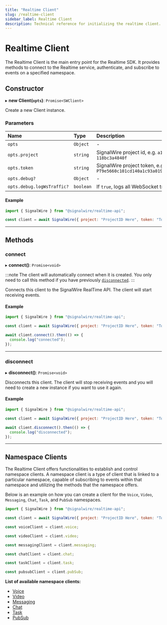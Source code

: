 ```yaml
---
title: "Realtime Client"
slug: /realtime-client
sidebar_label: Realtime Client
description: Technical reference for initializing the realtime client.
---
```


[chat]: ../chat/chat-client.mdx
[messaging]: ../messaging/messaging-client.mdx
[pubsub]: ../pubsub/pubsub-client.mdx
[task]: ../task/task-client.mdx
[video]: ../video/video-client.mdx
[voice]: ../voice/voice-client.mdx
[link]: #disconnect

# Realtime Client

The Realtime Client is the main entry point for the Realtime SDK.
It provides methods to connect to the Realtime service, authenticate, and subscribe to events on a specified namespace.

## **Constructor**

▸ **new Client(`opts`)**: `Promise<SWClient>`

Create a new Client instance.

### Parameters

| Name                       | Type      | Description                                                                         |
|:---------------------------|:----------|:------------------------------------------------------------------------------------|
| `opts`                     | `Object`  | -                                                                                   |
| `opts.project`             | `string`  | SignalWire project id, e.g. `a10d8a9f-2166-4e82-56ff-118bc3a4840f`                  |
| `opts.token`               | `string`  | SignalWire project token, e.g. `PT9e5660c101cd140a1c93a0197640a369cf5f16975a0079c9` |
| `opts.debug?`              | `Object`  | -                                                                                   |
| `opts.debug.logWsTraffic?` | `boolean` | If `true`, logs all WebSocket traffic. Default is `false`.                          |

#### Example

```javascript
import { SignalWire } from "@signalwire/realtime-api";

const client = await SignalWire({ project: "ProjectID Here", token: "Token Here"})
```

---

## **Methods**

### connect

▸ **connect()**: `Promise<void>`

:::note
The client will automatically connect when it is created. You only need to call this method if you have previously [`disconnected`][link].
:::

Connects this client to the SignalWire RealTime API. The client will start receiving events.

#### Example

```javascript
import { SignalWire } from "@signalwire/realtime-api";

const client = await SignalWire({ project: "ProjectID Here", token: "Token Here" })

await client.connect().then(() => {
  console.log("connected");
});
```

---

### disconnect

▸ **disconnect()**: `Promise<void>`

Disconnects this client. The client will stop receiving events and you will need to create a new instance if you want to use it again.

#### Example

```javascript
import { SignalWire } from "@signalwire/realtime-api";

const client = await SignalWire({ project: "ProjectID Here", token: "Token Here" })

await client.disconnect().then(() => {
  console.log("disconnected");
});
```

---

## **Namespace Clients**

The Realtime Client offers functionalities to establish and control namespace clients.
A namespace client is a type of client that is linked to a particular namespace,
capable of subscribing to events within that namespace and utilizing the methods that the namespace offers.

Below is an example on how you can create a client for the `Voice`, `Video`, `Messaging`, `Chat`, `Task`, and `PubSub` namespaces.

```javascript
import { SignalWire } from "@signalwire/realtime-api";

const client = await SignalWire({ project: "ProjectID Here", token: "Token Here" })

const voiceClient = client.voice;

const videoClient = client.video;

const messagingClient = client.messaging;

const chatClient = client.chat;

const taskClient = client.task;

const pubsubClient = client.pubSub;
```

**List of available namespace clients:**

- [Voice][voice]
- [Video][video]
- [Messaging][messaging]
- [Chat][chat]
- [Task][task]
- [PubSub][pubsub]

